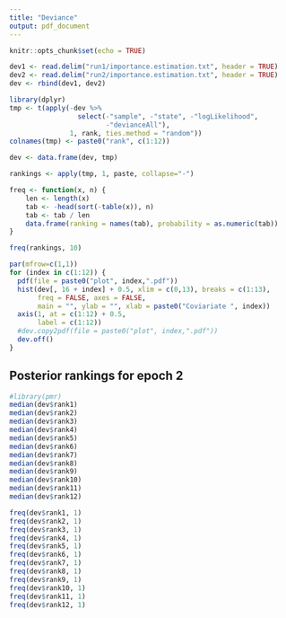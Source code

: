 ```yaml
---
title: "Deviance"
output: pdf_document
---
```


```r
knitr::opts_chunk$set(echo = TRUE)
```

```r
dev1 <- read.delim("run1/importance.estimation.txt", header = TRUE)
dev2 <- read.delim("run2/importance.estimation.txt", header = TRUE)
dev <- rbind(dev1, dev2)
```

```r
library(dplyr)
tmp <- t(apply(-dev %>% 
                 select(-"sample", -"state", -"logLikelihood",
                        -"devianceAll"), 
               1, rank, ties.method = "random"))
colnames(tmp) <- paste0("rank", c(1:12))

dev <- data.frame(dev, tmp)
```

```r
rankings <- apply(tmp, 1, paste, collapse="-")

freq <- function(x, n) {
    len <- length(x)
    tab <- -head(sort(-table(x)), n)
    tab <- tab / len
    data.frame(ranking = names(tab), probability = as.numeric(tab))
}

freq(rankings, 10)
```

```r

par(mfrow=c(1,1))  
for (index in c(1:12)) {
  pdf(file = paste0("plot", index,".pdf"))
  hist(dev[, 16 + index] + 0.5, xlim = c(0,13), breaks = c(1:13), 
       freq = FALSE, axes = FALSE, 
       main = "", ylab = "", xlab = paste0("Coviariate ", index))
  axis(1, at = c(1:12) + 0.5,
       label = c(1:12))
  #dev.copy2pdf(file = paste0("plot", index,".pdf"))
  dev.off()
}
```


## Posterior rankings for epoch 2

\begin{figure}
```r
for (i in c(1:12)) {
  cat(paste0("\\includegraphics[width=0.2\\textwidth]{plot", i, ".pdf} \n"))
}
```
\end{figure}


```r
#library(pmr)
median(dev$rank1)
median(dev$rank2)
median(dev$rank3)
median(dev$rank4)
median(dev$rank5)
median(dev$rank6)
median(dev$rank7)
median(dev$rank8)
median(dev$rank9)
median(dev$rank10)
median(dev$rank11)
median(dev$rank12)

freq(dev$rank1, 1)
freq(dev$rank2, 1)
freq(dev$rank3, 1)
freq(dev$rank4, 1)
freq(dev$rank5, 1)
freq(dev$rank6, 1)
freq(dev$rank7, 1)
freq(dev$rank8, 1)
freq(dev$rank9, 1)
freq(dev$rank10, 1)
freq(dev$rank11, 1)
freq(dev$rank12, 1)
```